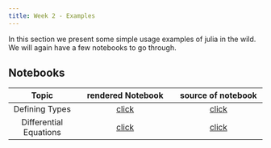 ```yaml
---
title: Week 2 - Examples
---
```


In this section we present some simple usage examples of julia in the wild. We will again have a few notebooks to go through.

## Notebooks

Topic | rendered Notebook | source of notebook
:-----: | :--------: | :-------:
Defining Types | [click](https://floswald.github.io/julia-bootcamp/03-defining-types.html) | [click](https://github.com/floswald/CompEcon/raw/refs/heads/main/notebooks/week2/03-defining-types.jl)
Differential Equations | [click](https://floswald.github.io/julia-bootcamp/05-diffeq.html) | [click](https://github.com/floswald/CompEcon/raw/refs/heads/main/notebooks/week2/05-diffeq.jl)